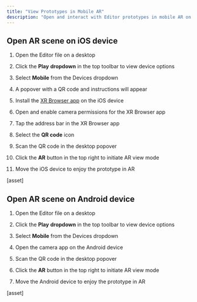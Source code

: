 ```yaml
---
title: "View Prototypes in Mobile AR"
description: "Open and interact with Editor prototypes in mobile AR on iOS or Android devices. "
---
```


## Open AR scene on iOS device

1. Open the Editor file on a desktop

2. Click the **Play** **dropdown** in the top toolbar to view device options

3. Select **Mobile** from the Devices dropdown

4. A popover with a QR code and instructions will appear

5. Install the [XR Browser app](https://apps.apple.com/us/app/xr-browser/id1588029989) on the iOS device&#x20;

6. Open and enable camera permissions for the XR Browser app&#x20;

7. Tap the address bar in the XR Browser app&#x20;

8. Select the **QR code** icon&#x20;

9. Scan the QR code in the desktop popover

10. Click the **AR** button in the top right to initiate AR view mode

11. Move the iOS device to enjoy the prototype in AR

\[asset]

## Open AR scene on Android device

1. Open the Editor file on a desktop

2. Click the **Play** **dropdown** in the top toolbar to view device options

3. Select **Mobile** from the Devices dropdown

4. Open the camera app on the Android device

5. Scan the QR code in the desktop popover

6. Click the **AR** button in the top right to initiate AR view mode

7. Move the Android device to enjoy the prototype in AR

\[asset]